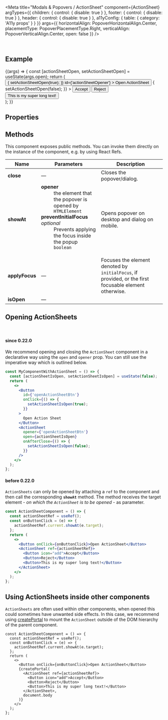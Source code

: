 
<Meta
  title="Modals & Popovers / ActionSheet"
  component={ActionSheet}
  argTypes={{
    children: {
      control: { disable: true }
    },
    footer: {
      control: { disable: true }
    },
    header: {
      control: { disable: true }
    },
    a11yConfig: { table: { category: 'A11y props' } }
  }}
  args={{
    horizontalAlign: PopoverHorizontalAlign.Center,
    placementType: PopoverPlacementType.Right,
    verticalAlign: PopoverVerticalAlign.Center,
    open: false
  }}
/>

<DocsHeader />

<br />

## Example

<Canvas>
  <Story name="Default">
    {(args) => {
      const [actionSheetOpen, setActionSheetOpen] = useState(args.open);
      return (
        <div>
          <Button
            onClick={() => {
              setActionSheetOpen(true);
            }}
            id={'actionSheetOpener'}
          >
            Open ActionSheet
          </Button>
          <ActionSheet
            {...args}
            opener="actionSheetOpener"
            open={actionSheetOpen}
            onAfterClose={() => {
              setActionSheetOpen(false);
            }}
          >
            <Button icon="add">Accept</Button>
            <Button icon="decline" iconEnd>
              Reject
            </Button>
            <Button>This is my super long text!</Button>
          </ActionSheet>
        </div>
      );
    }}
  </Story>
</Canvas>

## Properties

<ArgsTable story="." />

## Methods

This component exposes public methods. You can invoke them directly on the instance of the component, e.g. by using React Refs.

| Name           | Parameters                                                                                                                                                                                                                                                                                                                               | Description                                                                                                      |
| -------------- | ---------------------------------------------------------------------------------------------------------------------------------------------------------------------------------------------------------------------------------------------------------------------------------------------------------------------------------------- | ---------------------------------------------------------------------------------------------------------------- |
| **close**      | &mdash;                                                                                                                                                                                                                                                                                                                                  | Closes the popover/dialog.                                                                                       |
| **showAt**     | <dl><dt className="methodText">**opener**</dt><dd className="methodText">the element that the popover is opened by</dd><dd><code>HTMLElement</code></dd><dt className="methodText">**preventInitialFocus** _optional_</dt><dd className="methodText">Prevents applying the focus inside the popup</dd><dd><code>boolean</code></dd></dl> | Opens popover on desktop and dialog on mobile.                                                                   |
| **applyFocus** | &mdash;                                                                                                                                                                                                                                                                                                                                  | Focuses the element denoted by <code>initialFocus</code>, if provided, or the first focusable element otherwise. |
| **isOpen**     | &mdash;                                                                                                                                                                                                                                                                                                                                  |

## Opening ActionSheets

<br />

#### since 0.22.0

We recommend opening and closing the `ActionSheet` component in a declarative way using the `open` and `opener` prop.
You can still use the imperative way which is outlined below.

```jsx
const MyComponentWithActionSheet = () => {
  const [actionSheetIsOpen, setActionSheetIsOpen] = useState(false);
  return (
    <>
      <Button
        id={'openActionSheetBtn'}
        onClick={() => {
          setActionSheetIsOpen(true);
        }}
      >
        Open Action Sheet
      </Button>
      <ActionSheet
        opener={'openActionSheetBtn'}
        open={actionSheetIsOpen}
        onAfterClose={() => {
          setActionSheetIsOpen(false);
        }}
      />
    </>
  );
};
```

#### before 0.22.0

`ActionSheets` can only be opened by attaching a `ref` to the component and then call the corresponding **`showAt`** method. The method receives the target element - _on which the `ActionSheet` is to be opened_ - as parameter.

```jsx
const ActionSheetComponent = () => {
  const actionSheetRef = useRef();
  const onButtonClick = (e) => {
    actionSheetRef.current.showAt(e.target);
  };
  return (
    <>
      <Button onClick={onButtonClick}>Open ActionSheet</Button>
      <ActionSheet ref={actionSheetRef}>
        <Button icon="add">Accept</Button>
        <Button>Reject</Button>
        <Button>This is my super long text!</Button>
      </ActionSheet>
    </>
  );
};
```

## Using ActionSheets inside other components

`ActionSheets` are often used within other components, when opened this could sometimes have unwanted side effects.
In this case, we recommend using [createPortal](https://reactjs.org/docs/portals.html) to mount the `ActionSheet` outside of the DOM hierarchy of the parent component.

```JSX
const ActionSheetComponent = () => {
  const actionSheetRef = useRef();
  const onButtonClick = (e) => {
    actionSheetRef.current.showAt(e.target);
  };
  return (
    <>
      <Button onClick={onButtonClick}>Open ActionSheet</Button>
      {createPortal(
        <ActionSheet ref={actionSheetRef}>
          <Button icon="add">Accept</Button>
          <Button>Reject</Button>
          <Button>This is my super long text!</Button>
        </ActionSheet>,
        document.body
      )}
    </>
  );
};
```

<Footer />
